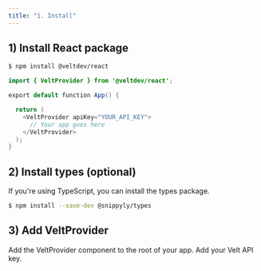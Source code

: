 ```yaml
---
title: "1. Install"
---
```


## 1) Install React package

```bash
$ npm install @veltdev/react
```

<RequestExample>

```java Install
import { VeltProvider } from '@veltdev/react';

export default function App() {

  return (
    <VeltProvider apiKey="YOUR_API_KEY">
      // Your app goes here
    </VeltProvider>
  );
}
```

</RequestExample>

## 2) Install types (optional)

If you're using TypeScript, you can install the types package.

```bash
$ npm install --save-dev @snippyly/types
```

## 3) Add VeltProvider

Add the VeltProvider component to the root of your app.
Add your Velt API key.
